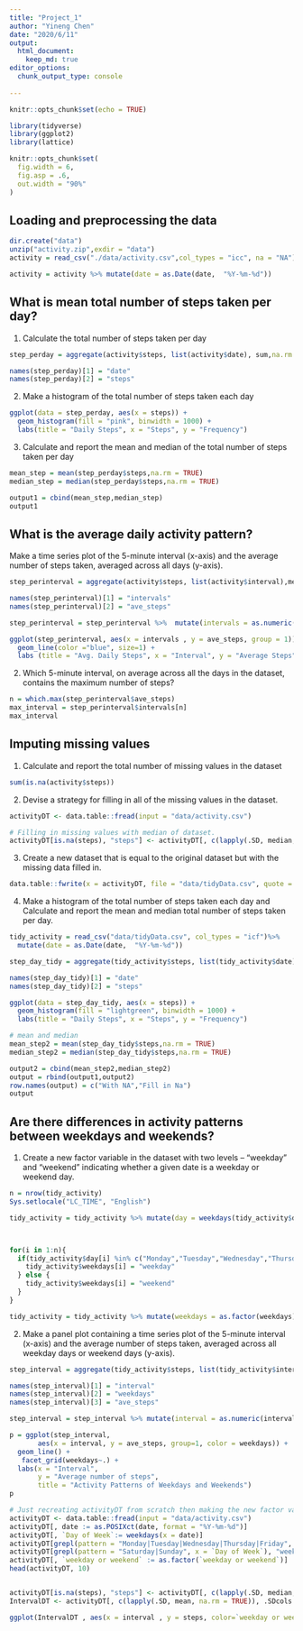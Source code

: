 ```yaml
---
title: "Project_1"
author: "Yineng Chen"
date: "2020/6/11"
output: 
  html_document:
    keep_md: true
editor_options: 
  chunk_output_type: console
  
---
```


```r
knitr::opts_chunk$set(echo = TRUE)

library(tidyverse)
library(ggplot2)
library(lattice)

knitr::opts_chunk$set(
  fig.width = 6,
  fig.asp = .6,
  out.width = "90%"
)
```

## Loading and preprocessing the data

```r
dir.create("data")
unzip("activity.zip",exdir = "data")
activity = read_csv("./data/activity.csv",col_types = "icc", na = "NA")

activity = activity %>% mutate(date = as.Date(date,  "%Y-%m-%d"))

```

## What is mean total number of steps taken per day?

1. Calculate the total number of steps taken per day

```r
step_perday = aggregate(activity$steps, list(activity$date), sum,na.rm = F)

names(step_perday)[1] = "date"
names(step_perday)[2] = "steps"

```

2.  Make a histogram of the total number of steps taken each day

```r

ggplot(data = step_perday, aes(x = steps)) + 
  geom_histogram(fill = "pink", binwidth = 1000) +
  labs(title = "Daily Steps", x = "Steps", y = "Frequency")

```

3. Calculate and report the mean and median of the total number of steps taken per day

```r
mean_step = mean(step_perday$steps,na.rm = TRUE)
median_step = median(step_perday$steps,na.rm = TRUE)

output1 = cbind(mean_step,median_step)
output1
```


## What is the average daily activity pattern?

Make a time series plot of the 5-minute interval (x-axis) and the average number of steps taken, averaged across all days (y-axis).

```r
step_perinterval = aggregate(activity$steps, list(activity$interval),mean,na.rm = T)

names(step_perinterval)[1] = "intervals"
names(step_perinterval)[2] = "ave_steps"

step_perinterval = step_perinterval %>%  mutate(intervals = as.numeric(intervals))

ggplot(step_perinterval, aes(x = intervals , y = ave_steps, group = 1)) +
  geom_line(color ="blue", size=1) + 
  labs (title = "Avg. Daily Steps", x = "Interval", y = "Average Steps") + theme_bw()
```

2. Which 5-minute interval, on average across all the days in the dataset, contains the maximum number of steps?

```r
n = which.max(step_perinterval$ave_steps)
max_interval = step_perinterval$intervals[n]
max_interval
```

## Imputing missing values

1. Calculate and report the total number of missing values in the dataset 
```r
sum(is.na(activity$steps))
```

2. Devise a strategy for filling in all of the missing values in the dataset. 
```r
activityDT <- data.table::fread(input = "data/activity.csv")

# Filling in missing values with median of dataset. 
activityDT[is.na(steps), "steps"] <- activityDT[, c(lapply(.SD, median, na.rm = TRUE)), .SDcols = c("steps")]
```

3. Create a new dataset that is equal to the original dataset but with the missing data filled in.

```r
data.table::fwrite(x = activityDT, file = "data/tidyData.csv", quote = FALSE)
```

4. Make a histogram of the total number of steps taken each day and Calculate and report the mean and median total number of steps taken per day.

```r
tidy_activity = read_csv("data/tidyData.csv", col_types = "icf")%>% 
  mutate(date = as.Date(date,  "%Y-%m-%d"))

step_day_tidy = aggregate(tidy_activity$steps, list(tidy_activity$date), sum,na.rm = T)

names(step_day_tidy)[1] = "date"
names(step_day_tidy)[2] = "steps"

ggplot(data = step_day_tidy, aes(x = steps)) + 
  geom_histogram(fill = "lightgreen", binwidth = 1000) +
  labs(title = "Daily Steps", x = "Steps", y = "Frequency")

# mean and median
mean_step2 = mean(step_day_tidy$steps,na.rm = TRUE)
median_step2 = median(step_day_tidy$steps,na.rm = TRUE)

output2 = cbind(mean_step2,median_step2)
output = rbind(output1,output2)
row.names(output) = c("With NA","Fill in Na")
output
```

## Are there differences in activity patterns between weekdays and weekends?

1. Create a new factor variable in the dataset with two levels – “weekday” and “weekend” indicating whether a given date is a weekday or weekend day.

```r
n = nrow(tidy_activity)
Sys.setlocale("LC_TIME", "English")

tidy_activity = tidy_activity %>% mutate(day = weekdays(tidy_activity$date)) %>% mutate(weekdays = vector(mode = "character",length = n))



for(i in 1:n){
  if(tidy_activity$day[i] %in% c("Monday","Tuesday","Wednesday","Thursday", "Friday")){
    tidy_activity$weekdays[i] = "weekday"
  } else {
    tidy_activity$weekdays[i] = "weekend"
  }
}

tidy_activity = tidy_activity %>% mutate(weekdays = as.factor(weekdays))  
```

2. Make a panel plot containing a time series plot of the 5-minute interval (x-axis) and the average number of steps taken, averaged across all weekday days or weekend days (y-axis). 

```r

step_interval = aggregate(tidy_activity$steps, list(tidy_activity$interval,tidy_activity$weekdays),mean,na.rm = T)

names(step_interval)[1] = "interval"
names(step_interval)[2] = "weekdays"
names(step_interval)[3] = "ave_steps"

step_interval = step_interval %>% mutate(interval = as.numeric(interval))

p = ggplot(step_interval, 
       aes(x = interval, y = ave_steps, group=1, color = weekdays)) +  
  geom_line() + 
   facet_grid(weekdays~.) +
  labs(x = "Interval",
       y = "Average number of steps", 
       title = "Activity Patterns of Weekdays and Weekends")
p
```

```r
# Just recreating activityDT from scratch then making the new factor variable. (No need to, just want to be clear on what the entire process is.) 
activityDT <- data.table::fread(input = "data/activity.csv")
activityDT[, date := as.POSIXct(date, format = "%Y-%m-%d")]
activityDT[, `Day of Week`:= weekdays(x = date)]
activityDT[grepl(pattern = "Monday|Tuesday|Wednesday|Thursday|Friday", x = `Day of Week`), "weekday or weekend"] <- "weekday"
activityDT[grepl(pattern = "Saturday|Sunday", x = `Day of Week`), "weekday or weekend"] <- "weekend"
activityDT[, `weekday or weekend` := as.factor(`weekday or weekend`)]
head(activityDT, 10)


activityDT[is.na(steps), "steps"] <- activityDT[, c(lapply(.SD, median, na.rm = TRUE)), .SDcols = c("steps")]
IntervalDT <- activityDT[, c(lapply(.SD, mean, na.rm = TRUE)), .SDcols = c("steps"), by = .(interval, `weekday or weekend`)] 

ggplot(IntervalDT , aes(x = interval , y = steps, color=`weekday or weekend`)) + geom_line() + labs(title = "Avg. Daily Steps by Weektype", x = "Interval", y = "No. of Steps") + facet_wrap(~`weekday or weekend` , ncol = 1, nrow=2)
```

